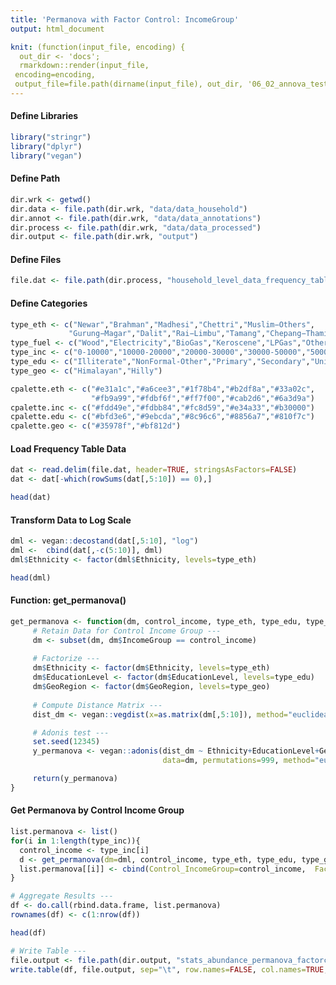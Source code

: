 ```yaml
---
title: 'Permanova with Factor Control: IncomeGroup'
output: html_document

knit: (function(input_file, encoding) {
  out_dir <- 'docs';
  rmarkdown::render(input_file,
 encoding=encoding,
 output_file=file.path(dirname(input_file), out_dir, '06_02_annova_tests_factor_control_income.html'))})
---
```



#### Define Libraries
```r
library("stringr")
library("dplyr")
library("vegan")
```

#### Define Path
```r
dir.wrk <- getwd()
dir.data <- file.path(dir.wrk, "data/data_household")
dir.annot <- file.path(dir.wrk, "data/data_annotations")
dir.process <- file.path(dir.wrk, "data/data_processed")
dir.output <- file.path(dir.wrk, "output")
```

#### Define Files
```r
file.dat <- file.path(dir.process, "household_level_data_frequency_table.tsv")
```

#### Define Categories
```r
type_eth <- c("Newar","Brahman","Madhesi","Chettri","Muslim−Others",
             "Gurung−Magar","Dalit","Rai−Limbu","Tamang","Chepang−Thami")
type_fuel <- c("Wood","Electricity","BioGas","Keroscene","LPGas","Others")
type_inc <- c("0-10000","10000-20000","20000-30000","30000-50000","50000-ABOVE")
type_edu <- c("Illiterate","NonFormal-Other","Primary","Secondary","University")
type_geo <- c("Himalayan","Hilly")

cpalette.eth <- c("#e31a1c","#a6cee3","#1f78b4","#b2df8a","#33a02c",
                  "#fb9a99","#fdbf6f","#ff7f00","#cab2d6","#6a3d9a")
cpalette.inc <- c("#fdd49e","#fdbb84","#fc8d59","#e34a33","#b30000")
cpalette.edu <- c("#bfd3e6","#9ebcda","#8c96c6","#8856a7","#810f7c")
cpalette.geo <- c("#35978f","#bf812d")
```

#### Load Frequency Table Data
```r
dat <- read.delim(file.dat, header=TRUE, stringsAsFactors=FALSE)
dat <- dat[-which(rowSums(dat[,5:10]) == 0),]

head(dat)
```

#### Transform Data to Log Scale
```r
dml <- vegan::decostand(dat[,5:10], "log")
dml <-  cbind(dat[,-c(5:10)], dml)
dml$Ethnicity <- factor(dml$Ethnicity, levels=type_eth)

head(dml)
```


#### Function: get_permanova()
```r
get_permanova <- function(dm, control_income, type_eth, type_edu, type_geo){
     # Retain Data for Control Income Group ---
     dm <- subset(dm, dm$IncomeGroup == control_income) 
  
     # Factorize ---
     dm$Ethnicity <- factor(dm$Ethnicity, levels=type_eth)
     dm$EducationLevel <- factor(dm$EducationLevel, levels=type_edu)
     dm$GeoRegion <- factor(dm$GeoRegion, levels=type_geo)
  
     # Compute Distance Matrix ---
     dist_dm <- vegan::vegdist(x=as.matrix(dm[,5:10]), method="euclidean", binary=FALSE, diag=TRUE, upper=TRUE, na.rm = FALSE)

     # Adonis test ---
     set.seed(12345)
     y_permanova <- vegan::adonis(dist_dm ~ Ethnicity+EducationLevel+GeoRegion, 
                                  data=dm, permutations=999, method="euclidean", parallel=4)

     return(y_permanova)
}
```

#### Get Permanova by Control Income Group
```r
list.permanova <- list()
for(i in 1:length(type_inc)){
  control_income <- type_inc[i] 
  d <- get_permanova(dm=dml, control_income, type_eth, type_edu, type_geo)
  list.permanova[[i]] <- cbind(Control_IncomeGroup=control_income,  Factor=rownames(as.data.frame(d$aov.tab)),  as.data.frame(d$aov.tab))
}

# Aggregate Results ---
df <- do.call(rbind.data.frame, list.permanova)
rownames(df) <- c(1:nrow(df))

head(df)

# Write Table ---
file.output <- file.path(dir.output, "stats_abundance_permanova_factorcontrol_income.tsv")
write.table(df, file.output, sep="\t", row.names=FALSE, col.names=TRUE, quote=FALSE)
```


